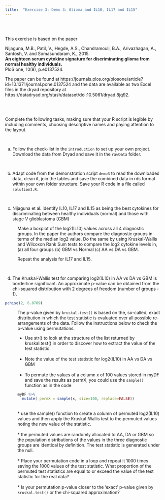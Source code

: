 ```yaml
--- 
title:  "Exercise 3: Demo 3: Glioma and IL10, IL17 and IL15"
---
```


<br>
<br>

This exercise is based on the paper  

Nijaguna, M.B., Patil, V., Hegde, A.S., Chandramouli, B.A., Arivazhagan, A., Santosh, V. and Somasundaram, K., 2015.  
**An eighteen serum cytokine signature for discriminating glioma from normal healthy individuals.**  
PloS one, 10(9), p.e0137524.  

The paper can be found at https://journals.plos.org/plosone/article?id=10.1371/journal.pone.0137524 and the data are available as two Excel files in the dryad repository at https://datadryad.org/stash/dataset/doi:10.5061/dryad.8jq92.  

<br>
<br>

Complete the following tasks, making sure that your R script is legible by including comments, choosing descriptive names and paying attention to the layout.

<br>

(a) Follow the check-list in the `introduction` to set up your own project. Download the data from Dryad and save it in the `rawData` folder.  

<br>

(b) Adapt code from the demonstration script `demo3` to read the downloaded data, clean it, join the tables and save the combined data in rds format within your own folder structure. Save your R code in a file called `solution3.R`.

<br>


(c) Nijaguna et al. identify IL10, IL17 and IL15 as being the best cytokines for discriminating between healthy individuals (normal) and those with stage V glioblastoma (GBM)

<style> .indented { padding-left: 30pt;  } </style>

<div class="indented">

Make a boxplot of the log2(IL10) values across all 4 diagnostic groups. In the paper the authors compare the diagnostic groups in terms of the median log2 value. Do the same by using Kruskal-Wallis and Wilcoxon Rank Sum tests to compare the log2 cytokine levels in, (a) all four groups (b) GBM vs Normal (c) AA vs DA vs GBM.

Repeat the analysis for IL17 and IL15.

</div>

<br>

(d) The Kruskal-Wallis test for comparing log2(IL10) in AA vs DA vs GBM is borderline significant. An approximate p-value can be obtained from the chi-squared distribution with 2 degrees of freedom (number of groups - 1).

```r
pchisq(2, 6.8769)
```
  
<div class="indented">

The p-value given by `kruskal.test()` is based on the, so-called, exact distribution in which the test statistic is evaluated over all possible re-arrangements of the data. Follow the instructions below to check the p-value using permutations.

* Use str() to look at the structure of the list returned by kruskal.test() in order to discover how to extract the value of the test statistic.  
<br>
* Note the value of the test statistic for log2(IL10) in AA vs DA vs GBM  
<br>
* To permute the values of a column x of 100 values stored in myDF and save the results as permX, you could use the `sample()` function as in the code  

```r
myDF %>%
  mutate( permX = sample(x, size=100, replace=FALSE))
```

<br>
* use the sample() function to create a column of permuted log2(IL10) values and then apply the Kruskal-Wallis test to the permuted values noting the new value of the statistic.  
<br>
* the permuted values are randomly allocated to AA, DA or GBM so the population distributions of the values in the three diagnostic groups are identical by definition. The test statistic is generated under the null.  
<br>
* Place your permutation code in a loop and repeat it 1000 times saving the 1000 values of the test statistic. What proportion of the permuted test statistics are equal to or exceed the value of the test statistic for the real data?  
<br>
* Is your permutation p-value closer to the 'exact' p-value given by `kruskal.test()` or the chi-squared approximation?

</div>